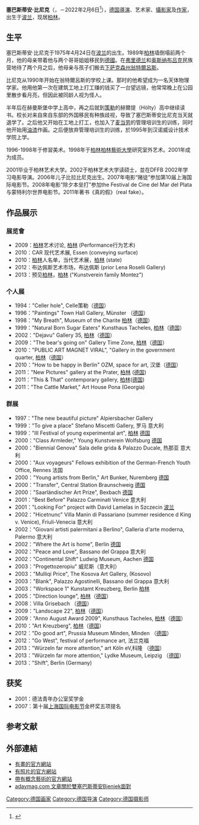 {{multiple issues|
{{citation style|time=2014-03-11T19:06:50+00:00}}
{{copyedit|time=2014-03-11T19:06:50+00:00}}
{{untranslated-jargon|time=2014-03-15}}
}}
{{Infobox Artist
| name             = 塞巴斯蒂安·比尼克
| image            =
| image_size       = 
| caption          = 
| native_name      = Sebastian Bieniek
| native_name_lang = pl
| birth_name       =
| birth_date       = {{Birth date and age|1975|4|24}}
| birth_place      = {{POL}}{{link-en|恰尔诺翁瑟|Czarnowąsy}}
| death_date       = {{Death date|2022|6|02}}
| death_place      =
| resting_place    = 
| resting_place_coordinates = 
| nationality      = {{GER}}
| education        = [[柏林藝術大學|柏林藝術大學]]室外艺术硕士
| alma_mater       = {{link-en|布倫瑞克美術大學|Hochschule für Bildende Künste Braunschweig}}<br>[[柏林藝術大學|柏林藝術大學]]
| known_for        = 
| notable_works    = 双面人
| style            = 美术
| movement         = 
| spouse           = 
| awards           = 
| elected          = 
| patrons          = 
| memorials        = 
| website          = www.sebastianbieniek.com
}}

'''塞巴斯蒂安·比尼克'''（{{lang-pl|Sebastian Bieniek}}，{{bd|1975年|4月24日}}－2022年2月6日<ref>{{Cite web|title=Sebastian Bieniek died unexpectedly on february 9th 2022.|url=https://www.sebastianbieniek.com/death|access-date=2022-03-03|work=www.sebastianbieniek.com|language=de|archive-date=2022-02-16|archive-url=https://web.archive.org/web/20220216223937/https://www.sebastianbieniek.com/death}}</ref>），[[德国|德国]][[導演|導演]]、艺术家、[[攝影家|攝影家]]及[[作家|作家]]，出生于[[波兰|波兰]]，现居[[柏林|柏林]]。

== 生平 ==
塞巴斯蒂安·比尼克于1975年4月24日在[[波兰|波兰]]的{{link-en|恰尔诺翁瑟|Czarnowąsy}}出生。1989年[[柏林|柏林]]墙倒塌前两个月，他的母亲带着他与两个哥哥姐姐移民到[[德國|德國]]。在[[弗里德兰_(下萨克森州)|弗里德兰]]和[[奥斯纳布吕克|奥斯纳布吕克]]民族营地待了两个月之后，他母亲与孩子们搬去[[下萨克森州|下萨克森州]][[翁特爾呂斯|翁特爾呂斯]]。

比尼克从1990年开始在翁特爾呂斯的学校上课。那时的他希望成为一名天体物理学家。他用他第一次在建筑工地上打工赚的钱买了一台望远镜，他常常晚上在公园里散步看月亮，但因此被同龄人视为怪人。

半年后在赫曼斯堡中学上高中，再之后就到[[策勒_(德國)|策勒]]的赫爾提（Hölty）高中继续读书。校长对来自來自东部的外国移民有种族歧视，导致了塞巴斯蒂安比尼克当天就退学了。之后他又开始在工地上打工，也加入了[[麦当劳|麦当劳]]的管理培训生的训练，同时他开始用[[油漆|油漆]]作画。之后便放弃管理培训生的训练，於1995年到汉诺威设计技术学院上学。

1996-1998年于{{link-en|布倫瑞克美術大學|Hochschule für Bildende Künste Braunschweig}}修習美术。1998年于[[柏林|柏林]][[柏林藝術大學|柏林藝術大學]]研究室外艺术。2001年成为{{link-de|德法青年工作協會|Deutsch-Französisches Jugendwerk}}成员。

2001毕业于柏林艺术大学。2002于柏林艺术大学读硕士，並在DFFB 2002年学习电影导演。2006年儿子比拉比尼克出生。2007年电影“赌徒”参加第10届上海国际电影节。2008年电影“除夕本垒打”参加the Festival de Cine del Mar del Plata 与蒙特利尔世界电影节。2011年著书《真的假》（real fake）。

==作品展示==
=== 展览會 ===
* 2009：[[柏林|柏林]]艺术讨论, [[柏林|柏林]] (Performance行为艺术) 
* 2010：CAR 现代艺术展, Essen (conveying surface) 
* 2010：[[柏林|柏林]]人名单，当代艺术展，[[柏林|柏林]] (state) 
* 2012：布达佩斯艺术市场，布达佩斯 (prior Lena Roselli Gallery) 
* 2013：预见[[柏林|柏林]]，[[柏林|柏林]] ("Kunstverein family Montez")

=== 个人展 ===
* 1994："Celler hole", Celle策勒（[[德国|德国]]）
* 1996："Paintings" Town Hall Gallery, Münster  （[[德国|德国]]）
* 1998："My Breath", Museum of the Charite  [[柏林|柏林]]（[[德国|德国]]）
* 1999："Natural Born Sugar Eaters" Kunsthaus Tacheles,  [[柏林|柏林]]（[[德国|德国]]）
* 2002："Dejavu" Gallery 35, [[柏林|柏林]]（[[德国|德国]]）
* 2009："The bear's going on" Gallery Time Zone,  [[柏林|柏林]]（[[德国|德国]]）
* 2010："PUBLIC ART MAGNET VIRAL", "Gallery in the government quarter, [[柏林|柏林]]（[[德国|德国]]）
* 2010："How to be happy in Berlin" OZM, space for art, 汉堡（[[德国|德国]]）
* 2011："New Pictures" gallery at the Prater, [[柏林|柏林]] ([[德国|德国]])
* 2011："This & That" contemporary gallery, [[柏林|柏林]]([[德国|德国]])
* 2011："The Cattle Market," Art House Pona (Georgia) 

=== 群展 ===
* 1997："The new beautiful picture" Alpiersbacher Gallery
* 1999："To give a place" Stefano Miscetti Gallery, 罗马 意大利
* 1999："III Festival of young experimental art", [[柏林|柏林]] [[德国|德国]]
* 2000："Class Armleder," Young Kunstverein Wolfsburg [[德国|德国]]
* 2000："Biennial Genova" Sala delle grida & Palazzo Ducale, 热那亚 意大利
* 2000："Aux voyageurs" Fellows exhibition of the German-French Youth Office, Rennes 法国
* 2000："Young artists from Berlin," Art Bunker, Nuremberg [[德国|德国]]
* 2000："Transfer", Central Station Braunschweig [[德国|德国]]
* 2000："Saarländischer Art Prize", Bexbach [[德国|德国]]
* 2001："Best Before" Palazzo Carminati Venice 意大利
* 2001："Looking For" project with David Lamelas in Szczecin [[波兰|波兰]]
* 2002："Hicetnunc" Villa Manin di Passariano (summer residence d King v. Venice), Friuli-Venecia 意大利
* 2002："Giovani artisti palermitani a Berlino", Galleria d'arte moderna, Palermo 意大利
* 2002："Where the Art is home", Berlin [[德国|德国]]
* 2002："Peace and Love", Bassano del Grappa 意大利
* 2002："Continental Shift" Ludwig Museum, Aachen [[德国|德国]]
* 2003："Progettozeropiu" 威尼斯（意大利）
* 2003："Mulliqi Price", The Kosova Art Gallery, (Kosovo)
* 2003："Blank", Palazzo Agostinelli, Bassano del Grappa 意大利
* 2003："Workspace 1" Kunstamt Kreuzberg, Berlin [[柏林|柏林]]
* 2005："Direction lounge",  [[柏林|柏林]]（[[德国|德国]]）
* 2008：Villa Grisebach （[[德国|德国]]）
* 2009："Landscape 22",  [[柏林|柏林]]（[[德国|德国]]）
* 2009："Anno August Award 2009", Kunsthaus Tacheles,  [[柏林|柏林]]（[[德国|德国]]）
* 2010："Art Kreuzberg",  [[柏林|柏林]]（[[德国|德国]]）
* 2012："Do good art", Prussia Museum Minden, Minden （[[德国|德国]]）
* 2012："Go West", festival of performance art, 法兰克福
* 2013："Würzeln far more attention," art Köln eV,科隆 （[[德国|德国]]） 
* 2013："Würzeln far more attention," Lydke Museum, Leipzig  （[[德国|德国]]）
* 2013："Shift", Berlin (Germany) 

== 获奖 ==
*2001：德法青年办公室奖学金
*2007：第十届[[上海国际电影节|上海国际电影节]]金杯奖五项提名

==参考文献==
{{reflist}}

==外部連結==
* [https://www.sebastianbieniek.com/ 有畫的官方網站] {{Wayback|url=https://www.sebastianbieniek.com/ |date=20090906070623 }}
* [https://www.sebastianbieniek.de/ 有照片的官方網站] {{Wayback|url=https://www.sebastianbieniek.de/ |date=20220423160225 }}
* [https://www.bieniek.at/ 帶有概念藝術的官方網站] {{Wayback|url=https://www.bieniek.at/ |date=20150808004026 }}
* [http://www.adaymag.com/2013/09/25/portraits-double-faced-girl-sebastian-bieniek.html adaymag.com 文章關於雙塞巴斯蒂安Bieniek面對] {{Wayback|url=http://www.adaymag.com/2013/09/25/portraits-double-faced-girl-sebastian-bieniek.html |date=20190810190059 }}


{{commonscat|Sebastian Bieniek}}

{{Authority control}}
{{DEFAULTSORT:Bieniek, Sebastian}}
[[Category:德国画家|Category:德国画家]]
[[Category:德国导演|Category:德国导演]]
[[Category:德国摄影师|Category:德国摄影师]]